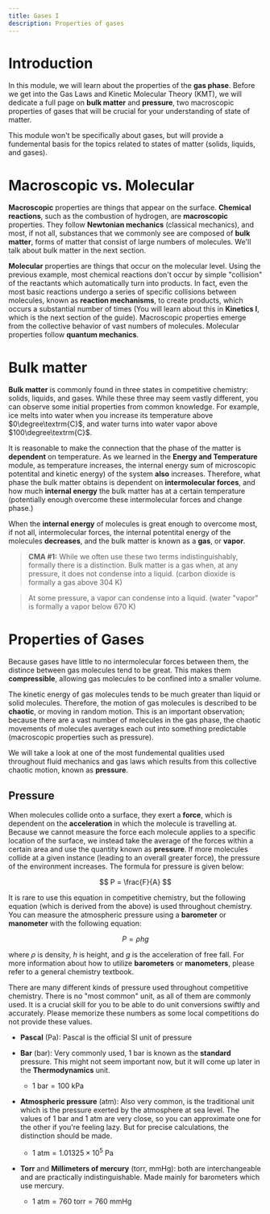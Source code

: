 ```yaml
---
title: Gases I
description: Properties of gases
---
```


# Introduction

In this module, we will learn about the properties of the **gas phase**.
Before we get into the Gas Laws and Kinetic Molecular Theory (KMT), we will dedicate a full page on **bulk matter** and **pressure**, two macroscopic properties of gases that will be crucial for your understanding of state of matter.

This module won't be specifically about gases, but will provide a fundemental basis for the topics related to states of matter (solids, liquids, and gases).


# Macroscopic vs. Molecular

**Macroscopic** properties are things that appear on the surface.
**Chemical reactions**, such as the combustion of hydrogen, are **macroscopic** properties.
They follow **Newtonian mechanics** (classical mechanics), and most, if not all, substances that we commonly see are composed of **bulk matter**, forms of matter that consist of large numbers of molecules.
We'll talk about bulk matter in the next section.

**Molecular** properties are things that occur on the molecular level.
Using the previous example, most chemical reactions don't occur by simple "collision" of the reactants which automatically turn into products.
In fact, even the most basic reactions undergo a series of specific collisions between molecules, known as **reaction mechanisms**, to create products, which occurs a substantial number of times (You will learn about this in **Kinetics I**, which is the next section of the guide).
Macroscopic properties emerge from the collective behavior of vast numbers of molecules.
Molecular properties follow **quantum mechanics**.

# Bulk matter

**Bulk matter** is commonly found in three states in competitive chemistry: solids, liquids, and gases.
While these three may seem vastly different, you can observe some initial properties from common knowledge. For example, ice melts into water when you increase its temperature above $0\degree\textrm{C}$, and water turns into water vapor above $100\degree\textrm{C}$.

It is reasonable to make the connection that the phase of the matter is **dependent** on temperature.
As we learned in the **Energy and Temperature** module, as temperature increases, the internal energy sum of microscopic potentital and kinetic energy) of the system **also** increases.
Therefore, what phase the bulk matter obtains is dependent on **intermolecular forces**, and how much **internal energy** the bulk matter has at a certain temperature (potentially enough overcome these intermolecular forces and change phase.)

When the **internal energy** of molecules is great enough to overcome most, if not all, intermolecular forces, the internal potentital energy of the molecules **decreases**, and the bulk matter is known as a **gas**, or **vapor**.

> **CMA #1:** While we often use these two terms indistinguishably, formally there is a distinction.
Bulk matter is a gas when, at any pressure, it does not condense into a liquid. (carbon dioxide is formally a gas above 304 K)

> At some pressure, a vapor can condense into a liquid. (water "vapor" is formally a vapor below 670 K)


# Properties of Gases

Because gases have little to no intermolecular forces between them, the distince between gas molecules tend to be great.
This makes them **compressible**, allowing gas molecules to be confined into a smaller volume.

The kinetic energy of gas molecules tends to be much greater than liquid or solid molecules.
Therefore, the motion of gas molecules is described to be **chaotic**, or moving in random motion.
This is an important observation; because there are a vast number of molecules in the gas phase, the chaotic movements of molecules averages each out into something predictable (macroscopic properties such as pressure).

We will take a look at one of the most fundemental qualities used throughout fluid mechanics and gas laws which results from this collective chaotic motion, known as **pressure**.


## Pressure

When molecules collide onto a surface, they exert a **force**, which is dependent on the **acceleration** in which the molecule is travelling at.
Because we cannot measure the force each molecule applies to a specific location of the surface, we instead take the average of the forces within a certain area and use the quantity known as **pressure**.
If more molecules collide at a given instance (leading to an overall greater force), the pressure of the environment increases.
The formula for pressure is given below:

$$
P = \frac{F}{A}
$$

It is rare to use this equation in competitive chemistry, but the following equation (which is derived from the above) is used throughout chemistry.
You can measure the atmospheric pressure using a **barometer** or **manometer** with the following equation:

$$
P = \rho hg
$$

where $\rho$ is density, $h$ is height, and $g$ is the acceleration of free fall.
For more information about how to utilize **barometers** or **manometers**, please refer to a general chemistry textbook.

There are many different kinds of pressure used throughout competitive chemistry.
There is no "most common" unit, as all of them are commonly used.
It is a crucial skill for you to be able to do unit conversions swiftly and accurately.
Please memorize these numbers as some local competitions do not provide these values.

- **Pascal** (Pa): Pascal is the official SI unit of pressure

- **Bar** (bar): Very commonly used, 1 bar is known as the **standard** pressure. This might not seem important now, but it will come up later in the **Thermodynamics** unit.

  - $1 \textrm{ bar} = 100 \textrm{ kPa}$

- **Atmospheric pressure** (atm): Also very common, is the traditional unit which is the pressure exerted by the atmosphere at sea level.
The values of 1 bar and 1 atm are very close, so you can approximate one for the other if you're feeling lazy.
But for precise calculations, the distinction should be made.

  - $1 \textrm{ atm} = 1.01325 \times 10^5 \textrm{ Pa}$

- **Torr** and **Millimeters of mercury** (torr, mmHg): both are interchangeable and are practically indistinguishable.
Made mainly for barometers which use mercury.

  - $1 \textrm{ atm} = 760 \textrm{ torr} = 760 \textrm{ mmHg}$
